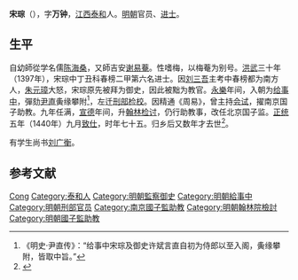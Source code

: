 '''宋琮'''（{{bd|1366年||1440年代|？|}}），字'''万钟'''，[[江西|江西]][[泰和|泰和]]人。[[明朝|明朝]]官员、[[进士|进士]]。

== 生平 ==
自幼師從学名儒[[陈海桑|陈海桑]]，又師吉安[[谢易菴|谢易菴]]。性嗜梅，以梅菴为别号。[[洪武|洪武]]三十年（1397年），宋琮中丁丑科春榜二甲第六名进士。因[[刘三吾|刘三吾]]主考中春榜都为南方人，[[朱元璋|朱元璋]]大怒，宋琮原先被拜为御史，因此被黜为教官。[[永乐_(明朝)|永樂]]年间，入朝为[[给事中|给事中]]，彈劾[[尹直|尹直]]夤缘攀附<ref>《明史·尹直传》：“给事中宋琮及御史许斌言直自初为侍郎以至入阁，夤缘攀附，皆取中旨。”</ref>，左迁[[刑部|刑部]][[检校|检校]]。因精通《周易》，曾主持[[会试|会试]]，擢南京国子助教。九年任满，[[宣德|宣德]]年间，升[[翰林|翰林]][[检讨|检讨]]，仍行助教事，改任北京国子监。[[正统_(年号)|正统]]五年（1440年）九月[[致仕|致仕]]，时年七十五。归乡后又数年才去世<ref>{{cite book|language=zh-hans|author=潘荣胜|coauthors=|title=《明清进士录》|url=|date=2006|location =|publisher=[[中华书局|中华书局]]|id=|isbn=9787101043501|pages=14}}</ref>。

有学生尚书[[刘广衡|刘广衡]]。

== 参考文献 ==
{{Reflist|2}}
{{明朝官员小作品}}
{{洪武三十年丁丑科殿試金榜}}

{{Authority control}}
{{DEFAULTSORT:Song宋}}
[[Category:宋姓|Cong]]
[[Category:泰和人|Category:泰和人]]
[[Category:明朝監察御史|Category:明朝監察御史]]
[[Category:明朝給事中|Category:明朝給事中]]
[[Category:明朝刑部官员|Category:明朝刑部官员]]
[[Category:南京國子監助教|Category:南京國子監助教]]
[[Category:明朝翰林院檢討|Category:明朝翰林院檢討]]
[[Category:明朝國子監助教|Category:明朝國子監助教]]